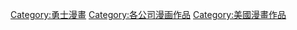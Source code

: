 
[[Category:勇士漫畫|Category:勇士漫畫]]
[[Category:各公司漫画作品|Category:各公司漫画作品]]
[[Category:美國漫畫作品|Category:美國漫畫作品]]
